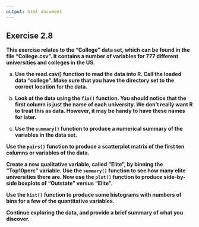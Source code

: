 ```yaml
---
output: html_document
---
```


## Exercise 2.8

__This exercise relates to the "College" data set, which can be found in the file "College.csv". It contains a number of variables for 777 different universities and colleges in the US.__

a. __Use the read.csv() function to read the data into R. Call the loaded data "college". Make sure that you have the directory set to the correct location for the data.__

<!-- enter your solution here -->

b. __Look at the data using the `fix()` function. You should notice that the first column is just the name of each university. We don’t really want R to treat this as data. However, it may be handy to have these names for later.__

<!-- enter your solution here -->

c. __Use the `summary()` function to produce a numerical summary of the variables in the data set.__

<!-- enter your solution here -->

__Use the `pairs()` function to produce a scatterplot matrix of the first ten columns or variables of the data.__

<!-- enter your solution here -->

__Create a new qualitative variable, called "Elite", by binning the "Top10perc" variable. Use the `summary()` function to see how many elite universities there are. Now use the `plot()` function to produce side-by-side boxplots of "Outstate" versus "Elite".__

<!-- enter your solution here -->

__Use the `hist()` function to produce some histograms with numbers of bins for a few of the quantitative variables.__

<!-- enter your solution here -->

__Continue exploring the data, and provide a brief summary of what you discover.__
